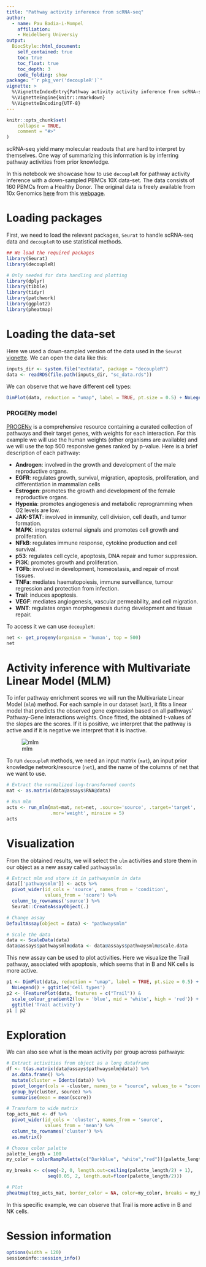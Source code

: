 ```yaml
---
title: "Pathway activity inference from scRNA-seq"
author:
  - name: Pau Badia-i-Mompel
    affiliation:
    - Heidelberg Universiy
output: 
  BiocStyle::html_document:
    self_contained: true
    toc: true
    toc_float: true
    toc_depth: 3
    code_folding: show
package: "`r pkg_ver('decoupleR')`"
vignette: >
  %\VignetteIndexEntry{Pathway activity activity inference from scRNA-seq}
  %\VignetteEngine{knitr::rmarkdown}
  %\VignetteEncoding{UTF-8}
---
```


```r
knitr::opts_chunk$set(
    collapse = TRUE,
    comment = "#>"
)
```

scRNA-seq yield many molecular readouts that are hard to interpret by
themselves. One way of summarizing this information is by inferring pathway
activities from prior knowledge.

In this notebook we showcase how to use `decoupleR` for pathway activity
inference with a down-sampled PBMCs 10X data-set. The data consists of 160 
PBMCs from a Healthy Donor. The original data is freely available from 10x Genomics 
[here](https://cf.10xgenomics.com/samples/cell/pbmc3k/pbmc3k_filtered_gene_bc_matrices.tar.gz)
from this [webpage](https://support.10xgenomics.com/single-cell-gene-expression/datasets/1.1.0/pbmc3k).

# Loading packages
First, we need to load the relevant packages, `Seurat` to handle scRNA-seq data
and `decoupleR` to use statistical methods.

```r
## We load the required packages
library(Seurat)
library(decoupleR)

# Only needed for data handling and plotting
library(dplyr)
library(tibble)
library(tidyr)
library(patchwork)
library(ggplot2)
library(pheatmap)
```

# Loading the data-set
Here we used a down-sampled version of the data used in the `Seurat` 
[vignette](https://satijalab.org/seurat/articles/pbmc3k_tutorial.html).
We can open the data like this:
```r
inputs_dir <- system.file("extdata", package = "decoupleR")
data <- readRDS(file.path(inputs_dir, "sc_data.rds"))
```

We can observe that we have different cell types:
```r
DimPlot(data, reduction = "umap", label = TRUE, pt.size = 0.5) + NoLegend()
```

### PROGENy model

[PROGENy](https://saezlab.github.io/progeny/) is a comprehensive resource containing a curated collection of pathways and their target genes, with weights for each interaction.
For this example we will use the human weights (other organisms are available) and we will use the top 500 responsive genes ranked by p-value. Here is a brief description of each pathway:

- **Androgen**: involved in the growth and development of the male reproductive organs.
- **EGFR**: regulates growth, survival, migration, apoptosis, proliferation, and differentiation in mammalian cells
- **Estrogen**: promotes the growth and development of the female reproductive organs.
- **Hypoxia**: promotes angiogenesis and metabolic reprogramming when O2 levels are low.
- **JAK-STAT**: involved in immunity, cell division, cell death, and tumor formation.
- **MAPK**: integrates external signals and promotes cell growth and proliferation.
- **NFkB**: regulates immune response, cytokine production and cell survival.
- **p53**: regulates cell cycle, apoptosis, DNA repair and tumor suppression.
- **PI3K**: promotes growth and proliferation.
- **TGFb**: involved in development, homeostasis, and repair of most tissues.
- **TNFa**: mediates haematopoiesis, immune surveillance, tumour regression and protection from infection.
- **Trail**: induces apoptosis.
- **VEGF**: mediates angiogenesis, vascular permeability, and cell migration.
- **WNT**: regulates organ morphogenesis during development and tissue repair.

To access it we can use `decoupleR`:

```r
net <- get_progeny(organism = 'human', top = 500)
net
```

# Activity inference with Multivariate Linear Model (MLM)

To infer pathway enrichment scores we will run the Multivariate Linear Model (`mlm`) method. For each sample in our dataset (`mat`), it fits a linear model that predicts the observed gene expression based on all pathways' Pathway-Gene interactions weights.
Once fitted, the obtained t-values of the slopes are the scores. If it is positive, we interpret that the pathway is active and if it is negative we interpret that it is inactive.

![mlm](https://decoupler-py.readthedocs.io/en/1.4.0/_images/mlm.png)

To run `decoupleR` methods, we need an input matrix (`mat`), an input prior
knowledge network/resource (`net`), and the name of the columns of net that we
want to use.

```r
# Extract the normalized log-transformed counts
mat <- as.matrix(data@assays$RNA@data)

# Run mlm
acts <- run_mlm(mat=mat, net=net, .source='source', .target='target',
                .mor='weight', minsize = 5)
acts
```

# Visualization
From the obtained results, we will select the `ulm` activities and store
them in our object as a new assay called `pathwaysmlm`:
```r
# Extract mlm and store it in pathwaysmlm in data
data[['pathwaysmlm']] <- acts %>%
  pivot_wider(id_cols = 'source', names_from = 'condition',
              values_from = 'score') %>%
  column_to_rownames('source') %>%
  Seurat::CreateAssayObject(.)

# Change assay
DefaultAssay(object = data) <- "pathwaysmlm"

# Scale the data
data <- ScaleData(data)
data@assays$pathwaysmlm@data <- data@assays$pathwaysmlm@scale.data
```

This new assay can be used to plot activities. Here we visualize the Trail
pathway, associated with apoptosis, which seems that in B and NK cells is more
active.
```r
p1 <- DimPlot(data, reduction = "umap", label = TRUE, pt.size = 0.5) + 
  NoLegend() + ggtitle('Cell types')
p2 <- (FeaturePlot(data, features = c("Trail")) & 
  scale_colour_gradient2(low = 'blue', mid = 'white', high = 'red')) +
  ggtitle('Trail activity')
p1 | p2
```

# Exploration
We can also see what is the mean activity per group across pathways:
```r
# Extract activities from object as a long dataframe
df <- t(as.matrix(data@assays$pathwaysmlm@data)) %>%
  as.data.frame() %>%
  mutate(cluster = Idents(data)) %>%
  pivot_longer(cols = -cluster, names_to = "source", values_to = "score") %>%
  group_by(cluster, source) %>%
  summarise(mean = mean(score))

# Transform to wide matrix
top_acts_mat <- df %>%
  pivot_wider(id_cols = 'cluster', names_from = 'source',
              values_from = 'mean') %>%
  column_to_rownames('cluster') %>%
  as.matrix()

# Choose color palette
palette_length = 100
my_color = colorRampPalette(c("Darkblue", "white","red"))(palette_length)

my_breaks <- c(seq(-2, 0, length.out=ceiling(palette_length/2) + 1),
               seq(0.05, 2, length.out=floor(palette_length/2)))

# Plot
pheatmap(top_acts_mat, border_color = NA, color=my_color, breaks = my_breaks) 
```

In this specific example, we can observe that Trail is more active in B and NK
cells.

# Session information

```r
options(width = 120)
sessioninfo::session_info()
```